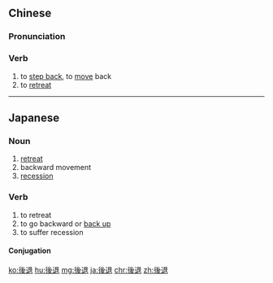 {{also|后退}}
==Chinese==
{{zh-forms|s=后退}}

===Pronunciation===
{{zh-pron
|m=hòutuì
|c=hau6 teoi3
|mn=hō͘-thè/hō͘-thòe
|cat=v
}}

===Verb===
{{zh-verb}}

# to [[step back]], to [[move]] back
# to [[retreat]]

----

==Japanese==
{{ja-kanjitab|こう|たい|yomi=o}}

===Noun===
{{ja-noun|こうたい}}

# [[retreat]]
# backward movement
# [[recession]]

===Verb===
{{ja-verb-suru|こうたい}}

# to retreat
# to go backward or [[back up]]
# to suffer recession

====Conjugation====
{{ja-suru|こうたい}}

[[ko:後退]]
[[hu:後退]]
[[mg:後退]]
[[ja:後退]]
[[chr:後退]]
[[zh:後退]]